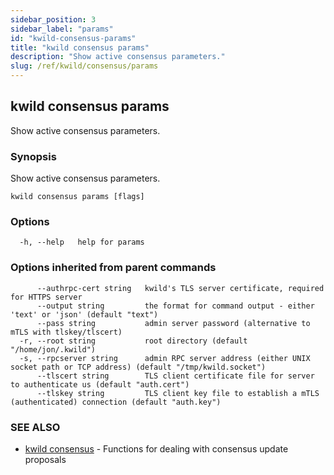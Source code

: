 ```yaml
---
sidebar_position: 3
sidebar_label: "params"
id: "kwild-consensus-params"
title: "kwild consensus params"
description: "Show active consensus parameters."
slug: /ref/kwild/consensus/params
---
```


## kwild consensus params

Show active consensus parameters.

### Synopsis

Show active consensus parameters.

```
kwild consensus params [flags]
```

### Options

```
  -h, --help   help for params
```

### Options inherited from parent commands

```
      --authrpc-cert string   kwild's TLS server certificate, required for HTTPS server
      --output string         the format for command output - either 'text' or 'json' (default "text")
      --pass string           admin server password (alternative to mTLS with tlskey/tlscert)
  -r, --root string           root directory (default "/home/jon/.kwild")
  -s, --rpcserver string      admin RPC server address (either UNIX socket path or TCP address) (default "/tmp/kwild.socket")
      --tlscert string        TLS client certificate file for server to authenticate us (default "auth.cert")
      --tlskey string         TLS client key file to establish a mTLS (authenticated) connection (default "auth.key")
```

### SEE ALSO

* [kwild consensus](/docs/ref/kwild/consensus)	 - Functions for dealing with consensus update proposals

